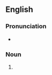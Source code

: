 ==English==

===Pronunciation===
* {{IPA|en|/ˈpʌnɪŋz/}}

===Noun===
{{head|en|noun form}}

# {{plural of|en|punning}}